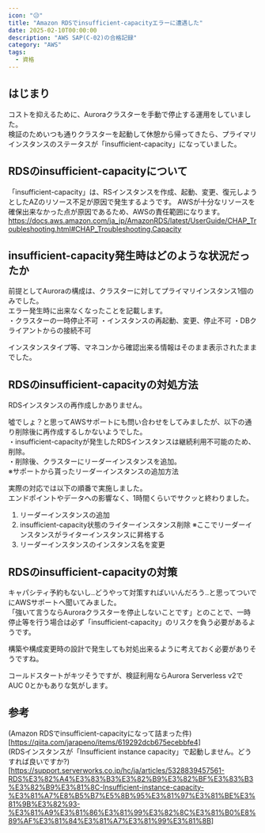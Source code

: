 ```yaml
---
icon: "😥"
title: "Amazon RDSでinsufficient-capacityエラーに遭遇した"
date: 2025-02-10T00:00:00
description: "AWS SAP(C-02)の合格記録"
category: "AWS"
tags:
  - 資格
---
```


## はじまり
コストを抑えるために、Auroraクラスターを手動で停止する運用をしていました。  
検証のためいつも通りクラスターを起動して休憩から帰ってきたら、プライマリインスタンスのステータスが「insufficient-capacity」になっていました。  

## RDSのinsufficient-capacityについて
「insufficient-capacity」は、RSインスタンスを作成、起動、変更、復元しようとしたAZのリソース不足が原因で発生するようです。
AWSが十分なリソースを確保出来なかった点が原因であるため、AWSの責任範囲になります。
https://docs.aws.amazon.com/ja_jp/AmazonRDS/latest/UserGuide/CHAP_Troubleshooting.html#CHAP_Troubleshooting.Capacity

## insufficient-capacity発生時はどのような状況だったか
前提としてAuroraの構成は、クラスターに対してプライマリインスタンス1個のみでした。  
エラー発生時に出来なくなったことを記載します。  
・クラスターの一時停止不可
・インスタンスの再起動、変更、停止不可
・DBクライアントからの接続不可  

インスタンスタイプ等、マネコンから確認出来る情報はそのまま表示されたままでした。  

## RDSのinsufficient-capacityの対処方法
RDSインスタンスの再作成しかありません。  

噓でしょ？と思ってAWSサポートにも問い合わせをしてみましたが、以下の通り削除後に再作成するしかないようでした。  
・insufficient-capacityが発生したRDSインスタンスは継続利用不可能のため、削除。  
・削除後、クラスターにリーダーインスタンスを追加。  
※サポートから貰ったリーダーインスタンスの追加方法  
<ExLinkCard url="https://docs.aws.amazon.com/ja_jp/AmazonRDS/latest/AuroraUserGuide/aurora-replicas-adding.html" />

実際の対応では以下の順番で実施しました。  
エンドポイントやデータへの影響なく、1時間くらいでサクッと終わりました。  
1. リーダーインスタンスの追加  
1. insufficient-capacity状態のライターインスタンス削除 ※ここでリーダーインスタンスがライターインスタンスに昇格する
1. リーダーインスタンスのインスタンス名を変更


## RDSのinsufficient-capacityの対策
キャパシティ予約もないし..どうやって対策すればいいんだろう..と思ってついでにAWSサポートへ聞いてみました。  
「強いて言うならAuroraクラスターを停止しないことです」とのことで、一時停止等を行う場合は必ず「insufficient-capacity」のリスクを負う必要があるようです。  

構築や構成変更時の設計で発生しても対処出来るように考えておく必要がありそうですね。  

コールドスタートがキツそうですが、検証利用ならAurora Serverless v2でAUC 0とかもありな気がします。 
<ExLinkCard url="https://aws.amazon.com/jp/about-aws/whats-new/2024/11/amazon-aurora-serverless-v2-scaling-zero-capacity/" />

## 参考
(Amazon RDSでinsufficient-capacityになって詰まった件)[https://qiita.com/jarapeno/items/619292dcb675ecebbfe4]  
(RDSインスタンスが「Insufficient instance capacity」で起動しません。どうすれば良いですか?)[https://support.serverworks.co.jp/hc/ja/articles/5328839457561-RDS%E3%82%A4%E3%83%B3%E3%82%B9%E3%82%BF%E3%83%B3%E3%82%B9%E3%81%8C-Insufficient-instance-capacity-%E3%81%A7%E8%B5%B7%E5%8B%95%E3%81%97%E3%81%BE%E3%81%9B%E3%82%93-%E3%81%A9%E3%81%86%E3%81%99%E3%82%8C%E3%81%B0%E8%89%AF%E3%81%84%E3%81%A7%E3%81%99%E3%81%8B]  